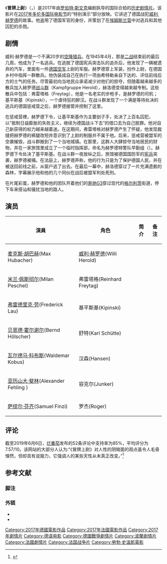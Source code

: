 {{short description|2017年拍摄的电影}}
{{NoteTA
|1=zh-cn:冒牌上尉;zh-hk:以希魔的名義;zh-tw:冒牌上尉;
}}
{{Infobox film
| name = 冒牌上尉
| image = <!-- 檔案不存在 The Captain (2017 film).jpg ，可從英文維基百科取得 -->
| caption = 海报
| director = [[罗伯特·斯文克|罗伯特·斯文克]]
| producer = Frieder Schlaich
| writer = 罗伯特·斯文克
| starring = 麦克斯·胡巴赫<br />米兰·佩舍尔<br />弗雷德里克·劳<br />贝恩德·霍尔谢尔<br />瓦尔德马·科布斯<br />亚历山大·费林<br />萨缪尔·芬齐
| music = [[马丁·托肖罗|马丁·托肖罗]](Martin Todsharow)
| cinematography = [[弗洛里安·巴尔豪斯|弗洛里安·巴尔豪斯]]（Florian Ballhaus）
| editing = 
| distributor = 
| released = {{Film date|2017|9|7|[[2017_Toronto_International_Film_Festival|TIFF]]|2018|3|15|Germany|df=yes}}
| runtime = 118分钟
| country = [[德国|德国]]<br />[[波兰|波兰]]<br />[[法国|法国]]
| language = [[德语|德语]]
| gross = $241,358<ref name="NUM">{{cite web|title=Der Hauptmann|url=https://www.the-numbers.com/movie/Hauptmann-Der-(Germany)#tab=international|website=[[The_Numbers_(website)|The Numbers]]|accessdate=9 September 2018|archive-date=2020-05-06|archive-url=https://web.archive.org/web/20200506143832/https://www.the-numbers.com/movie/Hauptmann-Der-(Germany)#tab=international|dead-url=no}}</ref>
| original_name =  ''Der Hauptmann''
| hk_name = 以希魔的名義
| tw_name = 冒牌上尉
| cn_name = 冒牌上尉
}}
《'''冒牌上尉'''》（{{lang-de|''Der Hauptmann''}}，{{Lang-en|''The Captain''}}）是2017年由[[罗伯特·斯文克|罗伯特·斯文克]]编剧执导的国际合拍的[[時代劇|历史]][[剧情片|剧情片]]。该影片在[[2017年多伦多国际电影节|2017年多伦多国际电影节]]的“特别演示”部分放映。它讲述了德国战犯[[威利·赫罗德|威利·赫罗德]]的故事。他盗用了德国军官的身份，并策划了在[[埃姆斯兰营|埃姆斯兰营]]中对逃兵和其他囚犯的杀戮。

== 剧情 ==
威利·赫罗德是一个不满20岁的[[空降獵兵|空降猎兵]]。在1945年4月，那是[[二战|二战]]结束前的最后几周，他成为了一名逃兵。在逃脱了德国宪兵突击队的追杀后，他发现了一辆被遗弃的汽车，里面有一件[[納粹德國空軍|德国空军]]上尉的军服。赫罗德穿上军装，扮作上尉，在德国乡村中指挥一群散兵。他伪装成自己在执行一项由希特勒亲自下达的、评估前线后方的士气的任务。尽管最初向当地民众承诺减少对他们的掠夺，但随着越来越多的散兵加入赫罗德[[戰鬥群_(德意志國防軍)|战斗群]]（Kampfgruppe Herold），赫洛德变得越来越专制。这些散兵中包括：弗雷塔格（Freytag），他是一名老实的步枪手，是赫罗德的司机；基平斯基（Kipinski），一个虐待狂的醉汉。在战斗群发现了一个满是等待处决的逃兵的德国惩戒营之后，赫罗德接管并控制了这里。

在惩戒营裡，赫罗德下令，让基平斯基作为主要刽子手，处决了上百名囚犯，以“抵制日益膨胀的失败主义，继续为德国战斗下去”的借口去为自己脱罪。他对自己新获得的权力越来越着迷。在这期间，弗雷塔格对赫罗德产生了怀疑，他发现裁缝把赫罗德的裤腿改短并意识到了上尉的制服并不属于他。后来，惩戒营被盟军的空袭摧毁，战斗群搬到了一个当地城镇。在那里，这群人大肆掠夺当地居民的财物，并在一家旅馆里成立了一个临时指挥部，命名为赫罗德特警队早勤组（{{Lang-de|Sonderkommando und Schnellgericht Herold}}）。赫罗德下令处决了基平斯基。在战斗群一夜放纵之后，旅馆被德国国防军的[[宪兵|宪兵]]突袭，赫罗德被捕。在法庭上，赫罗德声称，他的行为只是为了保护德国人民，并在被送回前线之前，从窗户逃了出去。在最后一幕中，赫洛德穿过了一片充满遗骸的森林，字幕展示他和他的几个同伙在战后被盟军判处死刑。

在片尾彩蛋，赫罗德和他的团队开着他们的[[奔驰G3|奔驰G3]]穿过现代的[[格尔利茨|格尔利茨]]街道，停下车来搭讪和骚扰当地的路人。

== 演员 ==
{| class="wikitable" cellspacing="1" cellpadding="4" border="2" style="background: #f9f9f9;font-size:95%; border: 1px #aaa solid; border-collapse: collapse;"
!演員
!角色
!简介
!备注
|-
|[[麦克斯·胡巴赫|麦克斯·胡巴赫]](Max Hubacher)
|[[威利·赫罗德|威利·赫罗德]](Willi Herold)
|
|
|-
|[[米兰·佩斯彻尔|米兰·佩斯彻尔]](Milan Peschel)
|弗雷塔格(Reinhard Freytag)
|
|
|-
|[[弗雷德里克·劳|弗雷德里克·劳]](Frederick Lau)
|基平斯基(Kipinski)
|
|
|-
|[[贝恩德·霍尔谢尔|贝恩德·霍尔谢尔]](Bernd Hölscher)
|舒特(Karl Schütte)
|
|
|-
|[[瓦尔德马·科布斯|瓦尔德马·科布斯]](Waldemar Kobus)
|汉森(Hansen)
|
|
|-
|[[亚历山大·斐林|亚历山大·斐林]](Alexander Fehling )
|容克尔(Junker)
|
|
|-
|[[萨缪尔·芬齐|萨缪尔·芬齐]](Samuel Finzi)
|罗杰(Roger)
|
|
|}

== 评论 ==
截至2019年6月6日，[[爛番茄|烂番茄]]发布的52条评论中支持率为85%，平均评分为7.57/10。该网站的大部分人认为:“《冒牌上尉》对人性的阴暗面的观点虽令人毛骨悚然，但却具有说服力，它强调人的某些天性从未真正改变。”<ref>{{cite web|title=The Captain (Der Hauptmann)|url=https://www.rottentomatoes.com/m/the_captain_2017|work=[[Rotten_Tomatoes|Rotten Tomatoes]]|publisher=[[Fandango_(company)|Fandango]]|access-date=6 June 2019|archive-date=2020-10-31|archive-url=https://web.archive.org/web/20201031114411/https://www.rottentomatoes.com/m/the_captain_2017|dead-url=no}}</ref>

== 参考文献 ==

=== 脚注 ===
<references group=""></references>

=== 外链 ===
* {{IMDb title|6763252}}
* {{Douban|27114240}}

{{勞勃·史溫凱}}
{{DEFAULTSORT:Captain, The}}
[[Category:2017年德國電影作品|Category:2017年德國電影作品]]
[[Category:2017年法國電影作品|Category:2017年法國電影作品]]
[[Category:2017年劇情片|Category:2017年劇情片]]
[[Category:德语电影|Category:德语电影]]
[[Category:德國戰爭劇情片|Category:德國戰爭劇情片]]
[[Category:波蘭劇情片|Category:波蘭劇情片]]
[[Category:法國劇情片|Category:法國劇情片]]
[[Category:法国战争片|Category:法国战争片]]
[[Category:勞勃·史溫凱電影|Category:勞勃·史溫凱電影]]